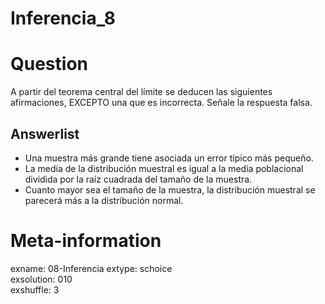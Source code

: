# Inferencia_8

Question
========

A partir del teorema central del límite se deducen las siguientes afirmaciones, EXCEPTO una que es incorrecta. Señale la respuesta falsa.

Answerlist
----------

* Una muestra más grande tiene asociada un error típico más pequeño.  
* La media de la distribución muestral es igual a la media poblacional dividida por la raíz cuadrada del tamaño de la muestra.  
* Cuanto mayor sea el tamaño de la muestra, la distribución muestral se parecerá más a la distribución normal.

Meta-information
================
exname: 08-Inferencia
extype: schoice  
exsolution: 010  
exshuffle: 3  

